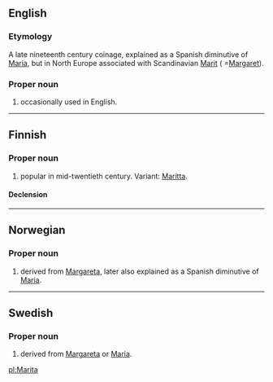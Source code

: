 ==English==

===Etymology===
A late nineteenth century coinage, explained as a Spanish diminutive of [[Maria]], but in North Europe associated with Scandinavian [[Marit]] ( =[[Margaret]]).

===Proper noun===
{{en-proper noun}}

# {{given name|female}} occasionally used in English.

----

==Finnish==

===Proper noun===
{{infl|fi|proper noun}}

# {{given name|female||fi:}} popular in mid-twentieth century. Variant: [[Maritta]].

====Declension====
{{fi-decl-kala|Marit}}

----

==Norwegian==

===Proper noun===
{{infl|no|proper noun}}

# {{given name|female||no:}} derived from [[Margareta]], later also explained as a Spanish diminutive of [[Maria]].

----

==Swedish==

===Proper noun===
{{infl|sv|proper noun}}

# {{given name|female||sv:}} derived from [[Margareta]] or [[Maria]].

[[pl:Marita]]